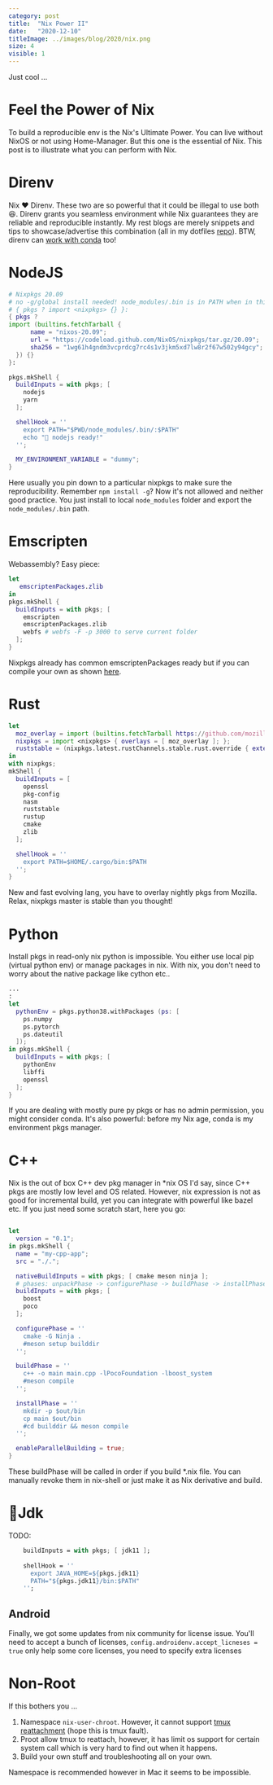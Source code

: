 ```yaml
---
category: post
title:  "Nix Power II"
date:   "2020-12-10"
titleImage: ../images/blog/2020/nix.png
size: 4
visible: 1
---
```


Just cool ...

# Feel the Power of Nix
To build a reproducible env is the Nix's Ultimate Power. You can live without NixOS or not using Home-Manager. But this one is the essential of Nix. This post is to illustrate what you can perform with Nix.

# Direnv
Nix ❤ Direnv. These two are so powerful that it could be illegal to use both 😆. Direnv grants you seamless environment while Nix guarantees they are reliable and reproducible instantly. My rest blogs are merely snippets and tips to showcase/advertise this combination (all in my dotfiles [repo](https://github.com/daizeng1984/dotfiles/tree/master/direnv)). BTW, direnv can [work with conda](https://github.com/daizeng1984/dotfiles/blob/master/direnv/.direnvrc) too!

# NodeJS

```nix
# Nixpkgs 20.09
# no -g/global install needed! node_modules/.bin is in PATH when in this folder
# { pkgs ? import <nixpkgs> {} }:
{ pkgs ? 
import (builtins.fetchTarball {
      name = "nixos-20.09";
      url = "https://codeload.github.com/NixOS/nixpkgs/tar.gz/20.09";
      sha256 = "1wg61h4gndm3vcprdcg7rc4s1v3jkm5xd7lw8r2f67w502y94gcy";
  }) {}
}:

pkgs.mkShell {
  buildInputs = with pkgs; [
    nodejs
    yarn
  ];

  shellHook = ''
    export PATH="$PWD/node_modules/.bin/:$PATH"
    echo "🚀 nodejs ready!"
  '';

  MY_ENVIRONMENT_VARIABLE = "dummy";
}
```
Here usually you pin down to a particular nixpkgs to make sure the reproducibility. Remember `npm install -g`? Now it's not allowed and neither good practice. You just install to local `node_modules` folder and export the `node_modules/.bin` path.

# Emscripten
Webassembly? Easy piece:

```nix
let
   emscriptenPackages.zlib
in 
pkgs.mkShell {
  buildInputs = with pkgs; [
    emscripten
    emscriptenPackages.zlib
    webfs # webfs -F -p 3000 to serve current folder
  ];
}
```

Nixpkgs already has common emscriptenPackages ready but if you can compile your own as shown [here](https://github.com/NixOS/nixpkgs/blob/master/doc/languages-frameworks/emscripten.section.md#user-content-usage-2-pkgsbuildemscriptenpackage).

# Rust

```nix
let
  moz_overlay = import (builtins.fetchTarball https://github.com/mozilla/nixpkgs-mozilla/archive/master.tar.gz);
  nixpkgs = import <nixpkgs> { overlays = [ moz_overlay ]; };
  ruststable = (nixpkgs.latest.rustChannels.stable.rust.override { extensions = [ "rust-src" "clippy-preview" "rls-preview" "rust-analysis" "rustfmt-preview" ];});
in
with nixpkgs;
mkShell {
  buildInputs = [ 
    openssl 
    pkg-config
    nasm
    ruststable
    rustup
    cmake
    zlib 
  ];

  shellHook = ''
    export PATH=$HOME/.cargo/bin:$PATH
  '';
}
```
New and fast evolving lang, you have to overlay nightly pkgs from Mozilla. Relax, nixpkgs master is stable than you thought!

# Python
Install pkgs in read-only nix python is impossible. You either use local pip (virtual python env) or manage packages in nix. With nix, you don't need to worry about the native package like cython etc..
```nix
...
:
let
  pythonEnv = pkgs.python38.withPackages (ps: [
    ps.numpy
    ps.pytorch
    ps.dateutil
  ]);
in pkgs.mkShell {
  buildInputs = with pkgs; [
    pythonEnv
    libffi
    openssl
  ];
}
```

If you are dealing with mostly pure py pkgs or has no admin permission, you might consider conda. It's also powerful: before my Nix age, conda is my environment pkgs manager.

# C++
Nix is the out of box C++ dev pkg manager in *nix OS I'd say, since C++ pkgs are mostly low level and OS related. However, nix expression is not as good for incremental build, yet you can integrate with powerful like bazel etc. If you just need some scratch start, here you go:

```nix

let
  version = "0.1";
in pkgs.mkShell {
  name = "my-cpp-app";
  src = "./.";

  nativeBuildInputs = with pkgs; [ cmake meson ninja ];
  # phases: unpackPhase -> configurePhase -> buildPhase -> installPhase
  buildInputs = with pkgs; [ 
    boost
    poco
  ];

  configurePhase = ''
    cmake -G Ninja .
    #meson setup builddir
  '';

  buildPhase = ''
    c++ -o main main.cpp -lPocoFoundation -lboost_system
    #meson compile
  '';

  installPhase = ''
    mkdir -p $out/bin
    cp main $out/bin
    #cd builddir && meson compile
  '';

  enableParallelBuilding = true;
}
```
These buildPhase will be called in order if you build *.nix file. You can manually revoke them in nix-shell or just make it as Nix derivative and build.


# 🚧Jdk
TODO:
```nix
    buildInputs = with pkgs; [ jdk11 ];
    
    shellHook = ''
      export JAVA_HOME=${pkgs.jdk11}
      PATH="${pkgs.jdk11}/bin:$PATH"
    '';
```
## Android
Finally, we got some updates from nix community for license issue.
You'll need to accept a bunch of licenses, `config.androidenv.accept_licneses = true` only help some core licenses, you need to specify extra licenses


# Non-Root
If this bothers you ...

1. Namespace `nix-user-chroot`. However, it cannot support [tmux reattachment](TODO) (hope this is tmux fault).
2. Proot allow tmux to reattach, however, it has limit os support for certain system call which is very hard to find out when it happens. 
3. Build your own stuff and troubleshooting all on your own.

Namespace is recommended however in Mac it seems to be impossible.
